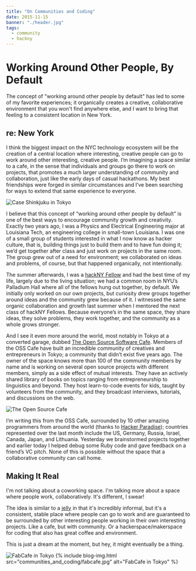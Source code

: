 ```yaml
---
title: "On Communities and Coding"
date: 2015-11-15
banner: "./header.jpg"
tags:
  - community
  - hackny
---
```


# Working Around Other People, By Default

The concept of "working around other people by default" has led to some of my favorite experiences; it organically creates a creative, collaborative environment that you won't find anywhere else, and I want to bring that feeling to a consistent location in New York.

## re: New York

I think the biggest impact on the NYC technology ecosystem will be the creation of a central location where interesting, creative people can go to work around other interesting, creative people. I’m imagining a space similar to a cafe, in the sense that individuals and groups go there to work on projects, that promotes a much larger understanding of community and collaboration, just like the early days of casual hackathons. My best friendships were forged in similar circumstances and I’ve been searching for ways to extend that same experience to everyone.

![Case Shinkjuku in Tokyo](./case.jpg)

I believe that this concept of “working around other people by default” is one of the best ways to encourage community growth and creativity. Exactly two years ago, I was a Physics and Electrical Engineering major at Louisiana Tech, an engineering college in small-town Louisiana. I was one of a small group of students interested in what I now know as hacker culture, that is, building things just to build them and to have fun doing it; we’d get together after class and just work on projects in the same room. The group grew out of a need for environment; we collaborated on ideas and problems, of course, but that happened organically, not intentionally.

The summer afterwards, I was a [hackNY Fellow](http://hackny.org/a/) and had the best time of my life, largely due to the living situation; we had a common room in NYU’s Palladium Hall where all of the fellows hung out together, by default. We initially only worked on our own projects, but curiosity drew groups together around ideas and the community grew because of it. I witnessed the same organic collaboration and growth last summer when I mentored the next class of hackNY Fellows. Because everyone’s in the same space, they share ideas, they solve problems, they work together, and the community as a whole grows stronger.

And I see it even more around the world, most notably in Tokyo at a converted garage, dubbed [The Open Source Software Cafe](http://www.osscafe.net/en/). Members of the OSS Cafe have built an incredible community of creatives and entrepreneurs in Tokyo; a community that didn’t exist five years ago. The owner of the space knows more than 100 of the community members by name and is working on several open source projects with different members, simply as a side effect of mutual interests. They have an actively shared library of books on topics ranging from entrepreneurship to linguistics and beyond. They host learn-to-code events for kids, taught by volunteers from the community, and they broadcast interviews, tutorials, and discussions on the web.

![The Open Source Cafe](./header.jpg)

I’m writing this from the OSS Cafe, surrounded by 10 other amazing programmers from around the world (thanks to [Hacker Paradise](http://www.hackerparadise.org/)); countries represented over the last month include the US, Germany, Russia, Israel, Canada, Japan, and Lithuania. Yesterday we brainstormed projects together and earlier today I helped debug some Ruby code and gave feedback on a friend’s VC pitch. None of this is possible without the space that a collaborative community can call home.

## Making It Real

I'm not talking about a coworking space. I'm talking more about a space where people work, collaboratively. It's different, I swear!

The idea is similar to a [jelly](http://www.workatjelly.com/) in that it's incredibly informal, but it's a consistent, stable place where people can go to work and are guaranteed to be surrounded by other interesting people working in their own interesting projects. Like a cafe, but with community. Or a hackerspace/makerspace for coding that also has great coffee and environment.

This is just a dream at the moment, but hey, it might eventually be a thing.

![FabCafe in Tokyo](./fabcafe.jpg)
{% include blog-img.html src="communities_and_coding/fabcafe.jpg" alt="FabCafe in Tokyo" %}
